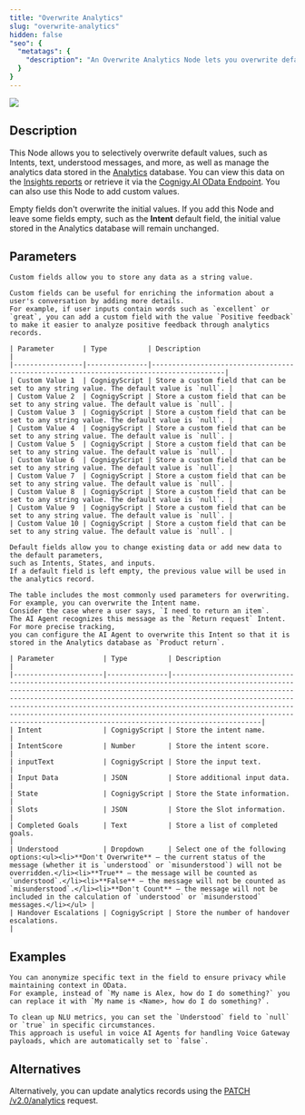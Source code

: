 ```yaml
---
title: "Overwrite Analytics"
slug: "overwrite-analytics"
hidden: false
"seo": {
  "metatags": {
    "description": "An Overwrite Analytics Node lets you overwrite default values such as intent, text, understood messages, and more, and manage the analytics data stored in the Cognigy.AI Analytics database."
  }
}
---
```



<Frame>
  <img class="image-center" src="/_assets/ai/develop/node-reference/analytics/overwrite-analytics.png" style={{ width: 'auto' }} />
</Frame>

## Description

<AiUnderstoodMessages/>

This Node allows you to selectively overwrite default values, such as Intents, text, understood messages, and more,
as well as manage the analytics data stored in the [Analytics](/ai/agents/analyze/collecting-data) database.
You can view this data on the [Insights reports](/insights/overview) or retrieve it via the [Cognigy.AI OData Endpoint](/ai/agents/analyze/odata).
You can also use this Node to add custom values.

Empty fields don't overwrite the initial values.
If you add this Node and leave some fields empty, such as the **Intent** default field,
the initial value stored in the Analytics database will remain unchanged.

## Parameters

<AccordionGroup>
  <Accordion title="Custom Fields">

    Custom fields allow you to store any data as a string value.

    Custom fields can be useful for enriching the information about a user's conversation by adding more details.
    For example, if user inputs contain words such as `excellent` or `great`, you can add a custom field with the value `Positive feedback` to make it easier to analyze positive feedback through analytics records.

    | Parameter       | Type          | Description                                                                            |
    |-----------------|---------------|----------------------------------------------------------------------------------------|
    | Custom Value 1  | CognigyScript | Store a custom field that can be set to any string value. The default value is `null`. |
    | Custom Value 2  | CognigyScript | Store a custom field that can be set to any string value. The default value is `null`. |
    | Custom Value 3  | CognigyScript | Store a custom field that can be set to any string value. The default value is `null`. |
    | Custom Value 4  | CognigyScript | Store a custom field that can be set to any string value. The default value is `null`. |
    | Custom Value 5  | CognigyScript | Store a custom field that can be set to any string value. The default value is `null`. |
    | Custom Value 6  | CognigyScript | Store a custom field that can be set to any string value. The default value is `null`. |
    | Custom Value 7  | CognigyScript | Store a custom field that can be set to any string value. The default value is `null`. |
    | Custom Value 8  | CognigyScript | Store a custom field that can be set to any string value. The default value is `null`. |
    | Custom Value 9  | CognigyScript | Store a custom field that can be set to any string value. The default value is `null`. |
    | Custom Value 10 | CognigyScript | Store a custom field that can be set to any string value. The default value is `null`. |
  </Accordion>

  <Accordion title="Default Fields">

    Default fields allow you to change existing data or add new data to the default parameters,
    such as Intents, States, and inputs.
    If a default field is left empty, the previous value will be used in the analytics record.

    The table includes the most commonly used parameters for overwriting.
    For example, you can overwrite the Intent name.
    Consider the case where a user says, `I need to return an item`.
    The AI Agent recognizes this message as the `Return request` Intent.
    For more precise tracking,
    you can configure the AI Agent to overwrite this Intent so that it is stored in the Analytics database as `Product return`.

    | Parameter            | Type          | Description                                                                                                                                                                                                                                                                                                                                                                                                                                              |
    |----------------------|---------------|----------------------------------------------------------------------------------------------------------------------------------------------------------------------------------------------------------------------------------------------------------------------------------------------------------------------------------------------------------------------------------------------------------------------------------------------------------|
    | Intent               | CognigyScript | Store the intent name.                                                                                                                                                                                                                                                                                                                                                                                                                                   |
    | IntentScore          | Number        | Store the intent score.                                                                                                                                                                                                                                                                                                                                                                                                                                  |
    | inputText            | CognigyScript | Store the input text.                                                                                                                                                                                                                                                                                                                                                                                                                                    |
    | Input Data           | JSON          | Store additional input data.                                                                                                                                                                                                                                                                                                                                                                                                                             |
    | State                | CognigyScript | Store the State information.                                                                                                                                                                                                                                                                                                                                                                                                                             |
    | Slots                | JSON          | Store the Slot information.                                                                                                                                                                                                                                                                                                                                                                                                                              |
    | Completed Goals      | Text          | Store a list of completed goals.                                                                                                                                                                                                                                                                                                                                                                                                                         |
    | Understood           | Dropdown      | Select one of the following options:<ul><li>**Don't Overwrite** — the current status of the message (whether it is `understood` or `misunderstood`) will not be overridden.</li><li>**True** — the message will be counted as `understood`.</li><li>**False** — the message will not be counted as `misunderstood`.</li><li>**Don't Count** — the message will not be included in the calculation of `understood` or `misunderstood` messages.</li></ul> |
    | Handover Escalations | CognigyScript | Store the number of handover escalations.                                                                                                                                                                                                                                                                                                                                                                                                                |
  </Accordion>
</AccordionGroup>

## Examples

<AccordionGroup>
  <Accordion title="Anonymize Personal Data for Privacy in OData">

    You can anonymize specific text in the field to ensure privacy while maintaining context in OData. 
    For example, instead of `My name is Alex, how do I do something?` you can replace it with `My name is <Name>, how do I do something?`.
  </Accordion>

  <Accordion title="Clean Up NLU Metrics with Understood">

    To clean up NLU metrics, you can set the `Understood` field to `null` or `true` in specific circumstances.
    This approach is useful in voice AI Agents for handling Voice Gateway payloads, which are automatically set to `false`.
  </Accordion>
</AccordionGroup>

## Alternatives

Alternatively, you can update analytics records using the [PATCH /v2.0/analytics](https://api-trial.cognigy.ai/openapi#patch-/v2.0/analytics) request.